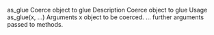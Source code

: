 as_glue Coerce object to glue
Description
Coerce object to glue
Usage
as_glue(x, ...)
Arguments
x object to be coerced.
... further arguments passed to methods.
